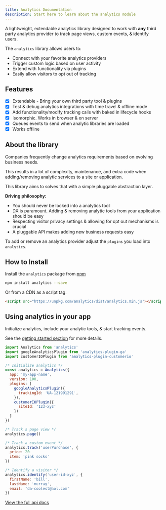 ```yaml
---
title: Analytics Documentation
description: Start here to learn about the analytics module
---
```


A lightweight, extendable analytics library designed to work with **any** third party analytics provider to track page views, custom events, & identify users.

The `analytics` library allows users to:

- Connect with your favorite analytics providers
- Trigger custom logic based on user activity
- Extend with functionality via plugins
- Easily allow visitors to opt out of tracking

## Features

- [x] Extendable - Bring your own third party tool & plugins
- [x] Test & debug analytics integrations with time travel & offline mode
- [x] Add functionality/modify tracking calls with baked in lifecycle hooks
- [x] Isomorphic. Works in browser & on server
- [x] Queues events to send when analytic libraries are loaded
- [x] Works offline

##  About the library

Companies frequently change analytics requirements based on evolving business needs.

This results in a lot of complexity, maintenance, and extra code when adding/removing analytic services to a site or application.

This library aims to solves that with a simple pluggable abstraction layer.

**Driving philosophy:**

- You should never be locked into a analytics tool
- DX is paramount. Adding & removing analytic tools from your application should be easy
- Respecting visitor privacy settings & allowing for opt out mechanisms is crucial
- A pluggable API makes adding new business requests easy

To add or remove an analytics provider adjust the `plugins` you load into `analytics`.

## How to Install

Install the `analytics` package from [npm](https://npmjs.com/package/analytics)

```bash
npm install analytics --save
```

Or from a CDN as a script tag:

```html
<script src="https://unpkg.com/analytics/dist/analytics.min.js"></script>
```

## Using analytics in your app

Initialize analytics, include your analytic tools, & start tracking events.

See the [getting started section](https://getanalytics.io/tutorial/getting-started/) for more details.

```js
import Analytics from 'analytics'
import googleAnalyticsPlugin from 'analytics-plugin-ga'
import customerIOPlugin from 'analytics-plugin-customerio'

/* Initialize analytics */
const analytics = Analytics({
  app: 'my-app-name',
  version: 100,
  plugins: [
    googleAnalyticsPlugin({
      trackingId: 'UA-121991291',
    }),
    customerIOPlugin({
      siteId: '123-xyz'
    })
  ]
})

/* Track a page view */
analytics.page()

/* Track a custom event */
analytics.track('userPurchase', {
  price: 20
  item: 'pink socks'
})

/* Identify a visitor */
analytics.identify('user-id-xyz', {
  firstName: 'bill',
  lastName: 'murray',
  email: 'da-coolest@aol.com'
})
```

[View the full api docs](https://getanalytics.io/api/)
